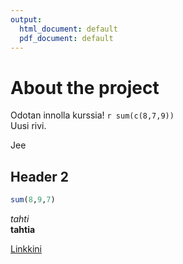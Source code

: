 ```yaml
---
output:
  html_document: default
  pdf_document: default
---
```


# About the project

Odotan innolla kurssia! `r sum(c(8,7,9)) `   
Uusi rivi.

Jee

## Header 2

```r
sum(8,9,7)
```


*tahti*  
**tahtia**

[Linkkini](https://github.com/jone8/IODS-project)
